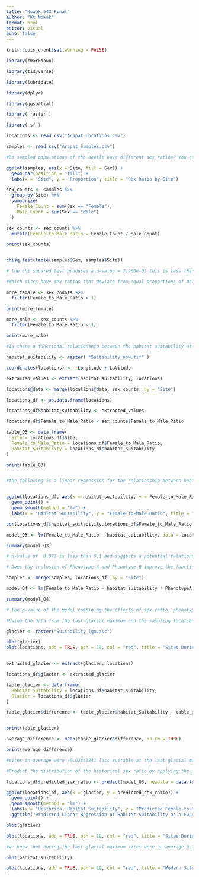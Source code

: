 ```yaml
---
title: "Nowak 543 Final"
author: "Kt Nowak"
format: html
editor: visual
echo: false
---
```

```r

knitr::opts_chunk$set(warning = FALSE)
```
```r

library(rmarkdown)

library(tidyverse)

library(lubridate)

library(dplyr)

library(ggspatial)

library( raster )

library( sf )

```
```r

locations <- read_csv("Arapat_Locations.csv")

samples <- read_csv("Arapat_Samples.csv")

```
```r

#Do sampled populations of the beetle have different sex ratios? You can consider the plant to be replicated within each site.

ggplot(samples, aes(x = Site, fill = Sex)) +
  geom_bar(position = "fill") +
  labs(x = "Site", y = "Proportion", title = "Sex Ratio by Site") 

```
```r

sex_counts <- samples %>%
  group_by(Site) %>%
  summarize(
    Female_Count = sum(Sex == "Female"),
    Male_Count = sum(Sex == "Male")
  )

sex_counts <- sex_counts %>%
  mutate(Female_to_Male_Ratio = Female_Count / Male_Count)

print(sex_counts)


chisq.test(table(samples$Sex, samples$Site))

# the chi squared test produces a p-value = 7.968e-05 this is less than 0.05 so it is considered a significant result and reject the null hypothesis that there is no difference in sex ratio by site  


```

```r
#Which sites have sex ratios that deviate from equal proportions of males and females at the site?

more_female <- sex_counts %>%
  filter(Female_to_Male_Ratio > 1)

print(more_female)

more_male <- sex_counts %>%
  filter(Female_to_Male_Ratio < 1)

print(more_male)
```
```r
#Is there a functional relationship between the habitat suitability at the sampling locations and the sex ratio? Since all of our suitability measurements are taken from raster data with a cell size of 1.0 km2 (e.g., all plants are in the same grid cell), collapse the sex ratio estimates to a single value per site.

habitat_suitability <- raster( "Suitability_now.tif" )

coordinates(locations) <- ~Longitude + Latitude

extracted_values <- extract(habitat_suitability, locations)

locations@data <- merge(locations@data, sex_counts, by = "Site")

locations_df <- as.data.frame(locations)

locations_df$habitat_suitability <- extracted_values

locations_df$Female_to_Male_Ratio < sex_counts$Female_to_Male_Ratio

table_Q3 <- data.frame(
  Site = locations_df$Site,
  Female_to_Male_Ratio = locations_df$Female_to_Male_Ratio,
  Habitat_Suitability = locations_df$habitat_suitability
)

print(table_Q3)


#the following is a linear regression for the relationship between habitat suitability and female to male ratio


ggplot(locations_df, aes(x = habitat_suitability, y = Female_to_Male_Ratio)) +
  geom_point() +
  geom_smooth(method = "lm") +
  labs(x = "Habitat Suitability", y = "Female-to-Male Ratio", title = "Linear Regression of Habitat Suitability as a Function of the Ratio of Female to Male Bettles")

cor(locations_df$habitat_suitability,locations_df$Female_to_Male_Ratio)

model_Q3 <- lm(Female_to_Male_Ratio ~ habitat_suitability, data = locations_df)

summary(model_Q3)

# p-value of  0.073 is less than 0.1 and suggests a potential relationship but not very significant, approximately 11% of the variation in the female-to-male ratio can be explained by habitat suitability, low R-squared value of 0.1103 suggests that habitat suitability alone might not be the primary driver of sex ratio variation

```
```r
# Does the inclusion of Phenotype A and Phenotype B improve the functional relationship over habitat suitability alone?

samples <- merge(samples, locations_df, by = "Site")

model_Q4 <- lm(Female_to_Male_Ratio ~ habitat_suitability * PhenotypeA * PhenotypeB, data = samples)

summary(model_Q4)

# the p-value of the model combining the effects of sex ratio, phenotype A, and phenotype B is  2.2e-16 this significantly lower than 0.05 indicating there is a significantly significant relationship, which was not the case with sex ratio alone. 

```
```r
#Using the data from the last glacial maximum and the sampling locations, has the suitability changed at each location (e.g., was it as suitable 20,000 years ago as today)?

glacier <- raster("Suitability_lgm.asc")

plot(glacier)
plot(locations, add = TRUE, pch = 19, col = "red", title = "Sites During the Last Glacial Maximum")


extracted_glacier <- extract(glacier, locations)

locations_df$glacier <- extracted_glacier

table_glacier <- data.frame(
  Habitat_Suitability = locations_df$habitat_suitability,
  Glacier = locations_df$glacier
)

table_glacier$difference <- table_glacier$Habitat_Suitability - table_glacier$Glacier


print(table_glacier)

average_difference <- mean(table_glacier$difference, na.rm = TRUE)

print(average_difference)

#sites in average were -0.02843841 less suitable at the last glacial maximum, the values per site are detailed in the table below

```
```r
#Predict the distribution of the historical sex ratio by applying the model you developed for current conditions to the suitability estimated from the last glacial maximum.  Across the landscape, do you detect any trends that may be due to the differences in climate, as measured by our estimates of habitat suitability?

locations_df$predicted_sex_ratio <- predict(model_Q3, newdata = data.frame(habitat_suitability = locations_df$glacier))

ggplot(locations_df, aes(x = glacier, y = predicted_sex_ratio)) +
  geom_point() +
  geom_smooth(method = "lm") +
  labs(x = "Historical Habitat Suitability", y = "Predicted Female-to-Male Ratio") +
  ggtitle("Predicted Linear Regression of Habitat Suitability as a Function of the Ratio of Female to Male Bettles")

plot(glacier)

plot(locations, add = TRUE, pch = 19, col = "red", title = "Sites During the Last Glacial Maximum")

#we know that during the last glacial maximum sites were on average 0.02758304 units less suitable, comparing maps of the sites during the two different time frames indicates that the northern area of the sample site was more different from modern conditions compared to the southern area

```
```r

plot(habitat_suitability)

plot(locations, add = TRUE, pch = 19, col = "red", title = "Modern Sites")

```